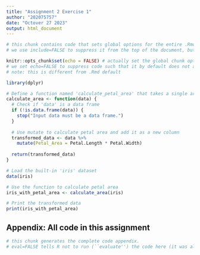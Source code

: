```yaml
---
title: "Assignment 2 Exercise 1"
author: "202075757"
date: "Octover 27 2023"
output: html_document
---
```


```r
# this chunk contains code that sets global options for the entire .Rmd. 
# we use include=FALSE to suppress it from the top of the document, but it will still appear in the appendix. 

knitr::opts_chunk$set(echo = FALSE) # actually set the global chunk options. 
# we set echo=FALSE to suppress code such that it by default does not appear throughout the document. 
# note: this is different from .Rmd default
```

```r
library(dplyr)

# Define a function named 'calculate_petal_area' that takes a single argument 'data'
calculate_area <- function(data) {
  # Check if 'data' is a data frame
  if (!is.data.frame(data)) {
    stop("Input data must be a data frame.")
  }
  
  # Use mutate to calculate petal area and add it as a new column
  transformed_data <- data %>%
    mutate(Petal_Area = Petal.Length * Petal.Width)
  
  return(transformed_data)
}

# Load the built-in 'iris' dataset
data(iris)

# Use the function to calculate petal area
iris_with_petal_area <- calculate_area(iris)

# Print the transformed data
print(iris_with_petal_area)

```


## Appendix: All code in this assignment

```r
# this chunk generates the complete code appendix. 
# eval=FALSE tells R not to run (``evaluate'') the code here (it was already run before).
```
